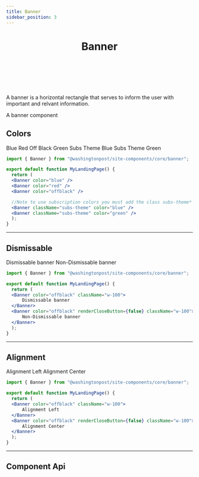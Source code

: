 ```yaml
--- 
title: Banner 
sidebar_position: 3
---
```



# <Header>Banner</Header>

<!-- Description of component -->
<p className="font-xs font-light font--subhead">
A banner is a horizontal rectangle that serves to inform the user with 
important and relvant information. 
</p>


<!-- Live Example of component import live component above-->

<Container className="pa-sm">
    <Banner className="w-100">
        A banner component
    </Banner>
</Container>


<!-- Tabs between design & implementation change path if -->
<Tabs relatedUrl="design/uncategorized/banner"/>


## Colors
<Container className="pa-sm flex-column">
    <Banner color="blue" className="w-100">
        Blue
    </Banner>
      <Banner color="red" className="w-100">
        Red
    </Banner>
    <Banner color="offblack" className="w-100">
        Off Black
    </Banner>
    <Banner color="green" className="w-100">
        Green
    </Banner>
    <Banner color="blue" className="w-100 subs-theme">
        Subs Theme Blue
    </Banner>
      <Banner color="green" className="w-100 subs-theme">
        Subs Theme Green
    </Banner>
</Container>

```jsx
import { Banner } from "@washingtonpost/site-components/core/banner";

export default function MyLandingPage() {
  return (
  <Banner color="blue" />
  <Banner color="red" />
  <Banner color="offblack" />

  //Note to use subscription colors you must add the class subs-theme*
  <Banner className="subs-theme" color="blue" /> 
  <Banner className="subs-theme" color="green" />
  );
}
```
---
## Dismissable
<Container className="pa-sm flex-column">
    <Banner color="offblack" className="w-100">
        Dismissable banner
    </Banner>
    <Banner color="offblack" renderCloseButton={false} className="w-100">
        Non-Dismissable banner
    </Banner>
</Container>

```jsx
import { Banner } from "@washingtonpost/site-components/core/banner";

export default function MyLandingPage() {
  return (    
  <Banner color="offblack" className="w-100">
      Dismissable banner
  </Banner>
  <Banner color="offblack" renderCloseButton={false} className="w-100">
      Non-Dismissable banner
  </Banner>
  );
}
```

---
## Alignment
<Container className="pa-sm flex-column">
    <Banner color="offblack" alignment="left" className="w-100">
        Alignment Left
    </Banner>
    <Banner color="offblack" alignment="center" renderCloseButton={false} className="w-100">
        Alignment Center
    </Banner>
</Container>

```jsx
import { Banner } from "@washingtonpost/site-components/core/banner";

export default function MyLandingPage() {
  return (    
  <Banner color="offblack" className="w-100">
      Alignment Left
  </Banner>
  <Banner color="offblack" renderCloseButton={false} className="w-100">
      Alignment Center
  </Banner>
  );
}
```
---
## Component Api

<ApiTable componentName="banner"/>